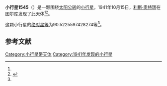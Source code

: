 {{Infobox planet
| bgcolour = #FFFFC0
| name = 1545 Thernoe
| symbol = 
| image = 
| caption = 
| discovery = yes
| discovery_ref = 
| discoverer = [[利斯·奧特瑪|利斯·奧特瑪]]
| discovery_site = [[图尔库|图尔库]] 
| discovered = 1941年10月15日
| designations = yes
| mp_name = 
| named_after = 
| alt_names = 1941 UW/ 1932 YD / 1955 VV / 1957 HY / A906 FE / A915 CE
| mp_category = [[主带小行星|主带小行星]]
| orbit_ref = <ref name="a">[http://ssd.jpl.nasa.gov/sbdb.cgi?sstr=1545 1545 Thernoe] {{Wayback|url=http://ssd.jpl.nasa.gov/sbdb.cgi?sstr=1545 |date=20201119121056 }}，小行星數據庫瀏覽器（JPL Small-Body Database Browser）－[[美国国家航空航天局|美国国家航空航天局]]喷气推进实验室</ref>
| epoch = 2456400.5 (2013年4月18日更新)
| aphelion = {{convert|3.429292285931036|AU|km|3|abbr=on|lk=out}}
| perihelion = {{convert|2.113666242343313|AU|km|3|abbr=on}}
| semimajor = {{convert|2.771479264137174|AU|km|3|abbr=on}}
| eccentricity = 0.237350873
| period = 1685.255982 [[日|日]]<br />4.61[[儒略年|儒略年]]
| avg_speed = 
| inclination = 2.95377026644895
| asc_node = 51.83286880694432
| mean_anomaly = 
| arg_peri = 90.5225597428274
| satellites = 
| physical_characteristics = yes
| dimensions = 
| mass = 
| density = 
| surface_grav = 
| escape_velocity = 
| sidereal_day = 
| axial_tilt = 
| pole_ecliptic_lat = 
| pole_ecliptic_lon = 
| albedo = 
| temperatures= 
| temp_name1 = 
| mean_temp_1 = 
| max_temp_1 = 
| temp_name2 = 
| max_temp_2 = 
| spectral_type = 
| abs_magnitude = 90.5225597428274
}}

'''小行星1545'''（{{lang-en|1545 Thernoe}}）是一颗围绕[[太阳|太阳]][[公转|公转]]的[[小行星|小行星]]。1941年10月15日，[[利斯·奧特瑪|利斯·奧特瑪]]在图尔库发现了此天体<ref name="a" /><ref>{{cite news|title=小行星列表|url=http://cfa-www.harvard.edu/iau/lists/NumberedMPs.txt|accessdate=2013-07-08|newspaper=哈佛大学|archive-date=2008-05-17|archive-url=https://web.archive.org/web/20080517010638/http://cfa-www.harvard.edu/iau/lists/NumberedMPs.txt|dead-url=no}}</ref>。

这颗小行星的[[绝对星等|绝对星等]]为90.5225597428274等<ref name="a" />。

==参考文献==
{{reflist}}
{{Minor Planet Number|[[小行星1544|小行星1544]]|[[小行星1546|小行星1546]]}}

{{小天体}}

[[Category:小行星带天体|Category:小行星带天体]]
[[Category:1941年发现的小行星|Category:1941年发现的小行星]]

{{asteroid-stub}}